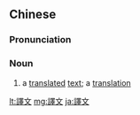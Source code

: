 {{also|译文}}
==Chinese==
{{zh-forms|s=译文}}

===Pronunciation===
{{zh-pron
|m=yìwén
|c=jik6 man4
|mn=qz:ia̍k-bûn/tw,xm,zz:e̍k-bûn
|cat=n
}}

===Noun===
{{zh-noun|mw=篇}}

# a [[translated]] [[text]]; a [[translation]]

[[lt:譯文]]
[[mg:譯文]]
[[ja:譯文]]
